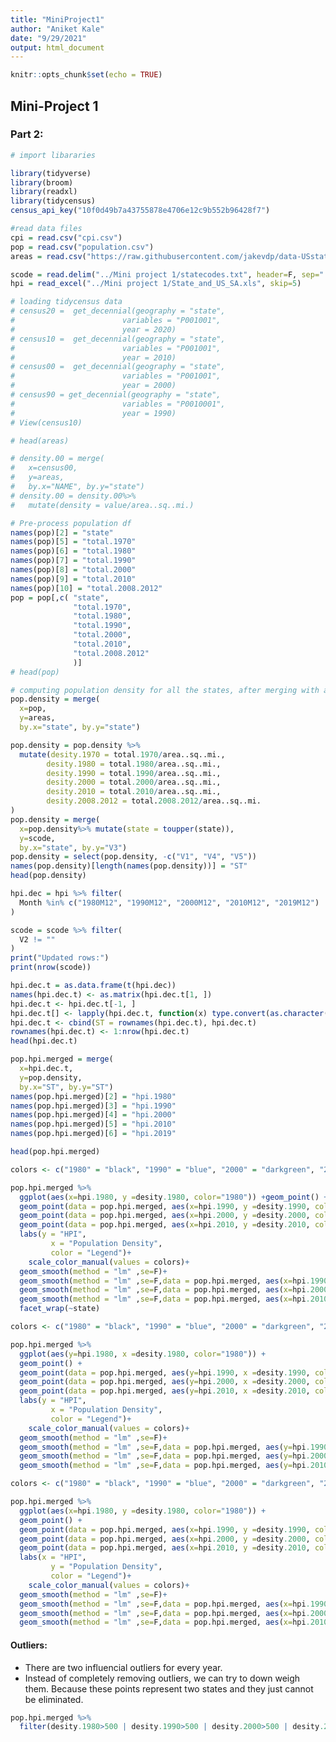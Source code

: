 ---
title: "MiniProject1"
author: "Aniket Kale"
date: "9/29/2021"
output: html_document
---

```{r setup, include=FALSE}
knitr::opts_chunk$set(echo = TRUE)
```


## Mini-Project 1

### Part 2:

```{r}
# import libararies

library(tidyverse)
library(broom)
library(readxl)
library(tidycensus)
census_api_key("10f0d49b7a43755878e4706e12c9b552b96428f7")

```

```{r}
#read data files
cpi = read.csv("cpi.csv")
pop = read.csv("population.csv")
areas = read.csv("https://raw.githubusercontent.com/jakevdp/data-USstates/master/state-areas.csv", stringsAsFactors=FALSE, fileEncoding="latin1")

scode = read.delim("../Mini project 1/statecodes.txt", header=F, sep=" ")
hpi = read_excel("../Mini project 1/State_and_US_SA.xls", skip=5)
```

```{r}
# loading tidycensus data
# census20 =  get_decennial(geography = "state", 
#                        variables = "P001001", 
#                        year = 2020)
# census10 =  get_decennial(geography = "state", 
#                        variables = "P001001", 
#                        year = 2010)
# census00 =  get_decennial(geography = "state", 
#                        variables = "P001001", 
#                        year = 2000)
# census90 = get_decennial(geography = "state", 
#                        variables = "P0010001", 
#                        year = 1990)
# View(census10)
```

```{r}
# head(areas)

# density.00 = merge(
#   x=census00,
#   y=areas,
#   by.x="NAME", by.y="state")
# density.00 = density.00%>%
#   mutate(density = value/area..sq..mi.)
```

```{r}
# Pre-process population df
names(pop)[2] = "state"
names(pop)[5] = "total.1970"
names(pop)[6] = "total.1980"
names(pop)[7] = "total.1990"
names(pop)[8] = "total.2000"
names(pop)[9] = "total.2010"
names(pop)[10] = "total.2008.2012"
pop = pop[,c( "state",
              "total.1970",
              "total.1980",
              "total.1990",
              "total.2000",
              "total.2010",
              "total.2008.2012"
              )]
# head(pop)
```

```{r}
# computing population density for all the states, after merging with areas df
pop.density = merge(
  x=pop,
  y=areas,
  by.x="state", by.y="state")

pop.density = pop.density %>%
  mutate(desity.1970 = total.1970/area..sq..mi.,
        desity.1980 = total.1980/area..sq..mi.,
        desity.1990 = total.1990/area..sq..mi.,
        desity.2000 = total.2000/area..sq..mi.,
        desity.2010 = total.2010/area..sq..mi.,
        desity.2008.2012 = total.2008.2012/area..sq..mi.
)
pop.density = merge(
  x=pop.density%>% mutate(state = toupper(state)),
  y=scode,
  by.x="state", by.y="V3")
pop.density = select(pop.density, -c("V1", "V4", "V5"))
names(pop.density)[length(names(pop.density))] = "ST"
head(pop.density)
```

```{r}
hpi.dec = hpi %>% filter(
  Month %in% c("1980M12", "1990M12", "2000M12", "2010M12", "2019M12")
)
```


```{r}
scode = scode %>% filter(
  V2 != ""
)
print("Updated rows:")
print(nrow(scode))
```

```{r}
hpi.dec.t = as.data.frame(t(hpi.dec))
names(hpi.dec.t) <- as.matrix(hpi.dec.t[1, ])
hpi.dec.t <- hpi.dec.t[-1, ]
hpi.dec.t[] <- lapply(hpi.dec.t, function(x) type.convert(as.character(x)))
hpi.dec.t <- cbind(ST = rownames(hpi.dec.t), hpi.dec.t)
rownames(hpi.dec.t) <- 1:nrow(hpi.dec.t)
head(hpi.dec.t)
```
```{r}
 
pop.hpi.merged = merge(
  x=hpi.dec.t,
  y=pop.density,
  by.x="ST", by.y="ST")
names(pop.hpi.merged)[2] = "hpi.1980"
names(pop.hpi.merged)[3] = "hpi.1990"
names(pop.hpi.merged)[4] = "hpi.2000"
names(pop.hpi.merged)[5] = "hpi.2010"
names(pop.hpi.merged)[6] = "hpi.2019"

head(pop.hpi.merged)
```
```{r}
colors <- c("1980" = "black", "1990" = "blue", "2000" = "darkgreen", "2010" = "orange")

pop.hpi.merged %>%
  ggplot(aes(x=hpi.1980, y =desity.1980, color="1980")) +geom_point() +
  geom_point(data = pop.hpi.merged, aes(x=hpi.1990, y =desity.1990, col = "1990"))+
  geom_point(data = pop.hpi.merged, aes(x=hpi.2000, y =desity.2000, col = "2000"))+
  geom_point(data = pop.hpi.merged, aes(x=hpi.2010, y =desity.2010, col = "2010"))+
  labs(y = "HPI",
         x = "Population Density",
         color = "Legend")+
    scale_color_manual(values = colors)+
  geom_smooth(method = "lm" ,se=F)+
  geom_smooth(method = "lm" ,se=F,data = pop.hpi.merged, aes(x=hpi.1990, y =desity.1990, col = "1990"))+
  geom_smooth(method = "lm" ,se=F,data = pop.hpi.merged, aes(x=hpi.2000, y =desity.2000, col = "2000"))+
  geom_smooth(method = "lm" ,se=F,data = pop.hpi.merged, aes(x=hpi.2010, y =desity.2010, col = "2010"))+
  facet_wrap(~state)
```
```{r}
colors <- c("1980" = "black", "1990" = "blue", "2000" = "darkgreen", "2010" = "orange")

pop.hpi.merged %>%
  ggplot(aes(y=hpi.1980, x =desity.1980, color="1980")) +
  geom_point() +
  geom_point(data = pop.hpi.merged, aes(y=hpi.1990, x =desity.1990, col = "1990"))+
  geom_point(data = pop.hpi.merged, aes(y=hpi.2000, x =desity.2000, col = "2000"))+
  geom_point(data = pop.hpi.merged, aes(y=hpi.2010, x =desity.2010, col = "2010"))+
  labs(y = "HPI",
         x = "Population Density",
         color = "Legend")+
    scale_color_manual(values = colors)+
  geom_smooth(method = "lm" ,se=F)+
  geom_smooth(method = "lm" ,se=F,data = pop.hpi.merged, aes(y=hpi.1990, x =desity.1990, col = "1990"))+
  geom_smooth(method = "lm" ,se=F,data = pop.hpi.merged, aes(y=hpi.2000, x =desity.2000, col = "2000"))+
  geom_smooth(method = "lm" ,se=F,data = pop.hpi.merged, aes(y=hpi.2010, x =desity.2010, col = "2010"))
```

```{r}
colors <- c("1980" = "black", "1990" = "blue", "2000" = "darkgreen", "2010" = "orange")

pop.hpi.merged %>%
  ggplot(aes(x=hpi.1980, y =desity.1980, color="1980")) +
  geom_point() +
  geom_point(data = pop.hpi.merged, aes(x=hpi.1990, y =desity.1990, col = "1990"))+
  geom_point(data = pop.hpi.merged, aes(x=hpi.2000, y =desity.2000, col = "2000"))+
  geom_point(data = pop.hpi.merged, aes(x=hpi.2010, y =desity.2010, col = "2010"))+
  labs(x = "HPI",
         y = "Population Density",
         color = "Legend")+
    scale_color_manual(values = colors)+
  geom_smooth(method = "lm" ,se=F)+
  geom_smooth(method = "lm" ,se=F,data = pop.hpi.merged, aes(x=hpi.1990, y =desity.1990, col = "1990"))+
  geom_smooth(method = "lm" ,se=F,data = pop.hpi.merged, aes(x=hpi.2000, y =desity.2000, col = "2000"))+
  geom_smooth(method = "lm" ,se=F,data = pop.hpi.merged, aes(x=hpi.2010, y =desity.2010, col = "2010"))
```

#### Outliers:
* There are two influencial outliers for every year.
* Instead of completely removing outliers, we can try to down weigh them. Because these points represent two states and they just cannot be eliminated.

```{r}
pop.hpi.merged %>%
  filter(desity.1980>500 | desity.1990>500 | desity.2000>500 | desity.2010>500)
```

